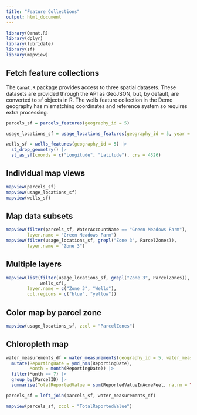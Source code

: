 ```yaml
---
title: "Feature Collections"
output: html_document
---
```


```r
library(Qanat.R)
library(dplyr)
library(lubridate)
library(sf)
library(mapview)
```

## Fetch feature collections

The `Qanat.R` package provides access to three spatial datasets. These datasets are provided through the API as GeoJSON, but, by default, are converted to sf objects in R. The wells feature collection in the Demo geography has mismatching coordinates and reference system so requires extra processing.

```r
parcels_sf = parcels_features(geography_id = 5)

usage_locations_sf = usage_locations_features(geography_id = 5, year = 2024)

wells_sf = wells_features(geography_id = 5) |> 
  st_drop_geometry() |> 
  st_as_sf(coords = c("Longitude", "Latitude"), crs = 4326)
```

## Individual map views

```r
mapview(parcels_sf)
mapview(usage_locations_sf)
mapview(wells_sf)
```

## Map data subsets

```r
mapview(filter(parcels_sf, WaterAccountName == "Green Meadows Farm"),
        layer.name = "Green Meadows Farm")
mapview(filter(usage_locations_sf, grepl("Zone 3", ParcelZones)),
        layer.name = "Zone 3")
```

## Multiple layers

```r
mapview(list(filter(usage_locations_sf, grepl("Zone 3", ParcelZones)),
             wells_sf),
        layer.name = c("Zone 3", "Wells"),
        col.regions = c("blue", "yellow"))
```

## Color map by parcel zone

```r
mapview(usage_locations_sf, zcol = "ParcelZones")
```

## Chloropleth map

```r
water_measurements_df = water_measurements(geography_id = 5, water_measurement_type_id = 5, year = 2024) |> 
  mutate(ReportingDate = ymd_hms(ReportingDate),
         Month = month(ReportingDate)) |> 
  filter(Month == 7) |> 
  group_by(ParcelID) |> 
  summarise(TotalReportedValue = sum(ReportedValueInAcreFeet, na.rm = TRUE))

parcels_sf = left_join(parcels_sf, water_measurements_df)

mapview(parcels_sf, zcol = "TotalReportedValue")
```
